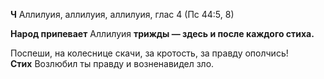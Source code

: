 **Ч** Аллилуия, аллилуия, аллилуия, глас 4 (Пс 44:5, 8)

**Народ припевает** Аллилуия **трижды — здесь и после каждого стиха.**

Поспеши, на колеснице скачи, за кротость, за правду ополчись!  
**Стих** Возлюбил ты правду и возненавидел зло.
